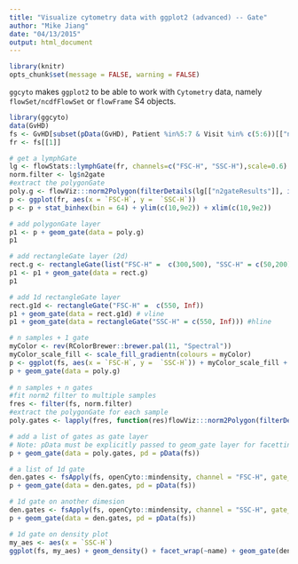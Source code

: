 ```yaml
---
title: "Visualize cytometry data with ggplot2 (advanced) -- Gate"
author: "Mike Jiang"
date: "04/13/2015"
output: html_document
---
```


```r
library(knitr)
opts_chunk$set(message = FALSE, warning = FALSE)
```

`ggcyto` makes `ggplot2` to be able to work with `Cytometry` data, namely `flowSet/ncdfFlowSet` or `flowFrame` S4 objects.


```r
library(ggcyto)
data(GvHD)
fs <- GvHD[subset(pData(GvHD), Patient %in%5:7 & Visit %in% c(5:6))[["name"]]]
fr <- fs[[1]]
```

```r
# get a lymphGate
lg <- flowStats::lymphGate(fr, channels=c("FSC-H", "SSC-H"),scale=0.6)
norm.filter <- lg$n2gate
#extract the polygonGate
poly.g <- flowViz:::norm2Polygon(filterDetails(lg[["n2gateResults"]], identifier(norm.filter)))
p <- ggplot(fr, aes(x = `FSC-H`, y =  `SSC-H`))
p <- p + stat_binhex(bin = 64) + ylim(c(10,9e2)) + xlim(c(10,9e2))   

# add polygonGate layer
p1 <- p + geom_gate(data = poly.g)
p1

# add rectangleGate layer (2d)
rect.g <- rectangleGate(list("FSC-H" =  c(300,500), "SSC-H" = c(50,200)))
p1 <- p1 + geom_gate(data = rect.g)
p1

# add 1d rectangleGate layer
rect.g1d <- rectangleGate("FSC-H" =  c(550, Inf))
p1 + geom_gate(data = rect.g1d) # vline
p1 + geom_gate(data = rectangleGate("SSC-H" = c(550, Inf))) #hline

# n samples + 1 gate
myColor <- rev(RColorBrewer::brewer.pal(11, "Spectral"))
myColor_scale_fill <- scale_fill_gradientn(colours = myColor)
p <- ggplot(fs, aes(x = `FSC-H`, y =  `SSC-H`)) + myColor_scale_fill + stat_binhex(bin = 64) + ylim(c(10,9e2)) + xlim(c(10,9e2)) + facet_wrap(~name)    
p + geom_gate(data = poly.g)
    
# n samples + n gates
#fit norm2 filter to multiple samples
fres <- filter(fs, norm.filter)
#extract the polygonGate for each sample
poly.gates <- lapply(fres, function(res)flowViz:::norm2Polygon(filterDetails(res, "defaultLymphGate")))

# add a list of gates as gate layer
# Note: pData must be explicitly passed to geom_gate layer for facetting
p + geom_gate(data = poly.gates, pd = pData(fs))

# a list of 1d gate
den.gates <- fsApply(fs, openCyto::mindensity, channel = "FSC-H", gate_range = c(100, 300), adjust = 1)
p + geom_gate(data = den.gates, pd = pData(fs))

# 1d gate on another dimesion
den.gates <- fsApply(fs, openCyto::mindensity, channel = "SSC-H", gate_range = c(100, 500), adjust = 1)
p + geom_gate(data = den.gates, pd = pData(fs))

# 1d gate on density plot
my_aes <- aes(x = `SSC-H`)
ggplot(fs, my_aes) + geom_density() + facet_wrap(~name) + geom_gate(den.gates, pd = pData(fs))
```



